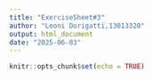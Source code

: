 ```yaml
---
title: "ExerciseSheet#3"
author: "Leoni Dorigatti,13013320" 
output: html_document
date: "2025-06-03"
---
```


```r
knitr::opts_chunk$set(echo = TRUE)
```

